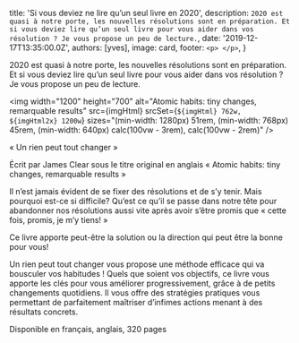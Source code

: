 
  title: 'Si vous deviez ne lire qu’un seul livre en 2020',
  description: `2020 est quasi à notre porte, les nouvelles résolutions sont en préparation. Et si vous deviez lire qu’un seul livre pour vous aider dans vos résolution ? Je vous propose un peu de lecture.`,
  date: '2019-12-17T13:35:00.0Z',
  authors: [yves],
  image: card,
  footer: `
    <p>
    </p>
  `,
}

2020 est quasi à notre porte, les nouvelles résolutions sont en préparation. Et si vous deviez lire qu’un seul livre pour vous aider dans vos résolution ? Je vous propose un peu de lecture.

<!--more-->

<img
  width="1200"
  height="700"
  alt="Atomic habits: tiny changes, remarquable results"
  src={imgHtml}
  srcSet={`${imgHtml} 762w, ${imgHtml2x} 1200w`}
  sizes="(min-width: 1280px) 51rem, (min-width: 768px) 45rem, (min-width: 640px) calc(100vw - 3rem), calc(100vw - 2rem)"
/>

« Un rien peut tout changer »

Écrit par James Clear sous le titre original en anglais « Atomic habits: tiny changes, remarquable results »

Il n’est jamais évident de se fixer des résolutions et de s’y tenir. Mais pourquoi est-ce si difficile? Qu’est ce qu’il se passe dans notre tête pour abandonner nos résolutions aussi vite après avoir s’être promis que « cette fois, promis, je m’y tiens! »

Ce livre apporte peut-être la solution ou la direction qui peut être la bonne pour vous!

Un rien peut tout changer vous propose une méthode efficace qui va bousculer vos habitudes ! Quels que soient vos objectifs, ce livre vous apporte les clés pour vous améliorer progressivement, grâce à de petits changements quotidiens. Il vous offre des stratégies pratiques vous permettant de parfaitement maîtriser d’infimes actions menant à des résultats concrets.

Disponible en français, anglais, 320 pages
